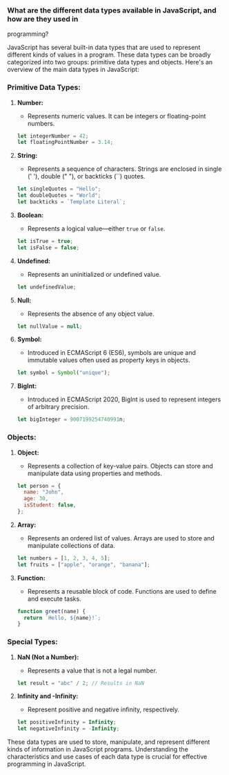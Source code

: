 ### What are the different data types available in JavaScript, and how are they used in

programming?

JavaScript has several built-in data types that are used to represent different kinds of values in a program. These data types can be broadly categorized into two groups: primitive data types and objects. Here's an overview of the main data types in JavaScript:

### Primitive Data Types:

1. **Number:**

   - Represents numeric values. It can be integers or floating-point numbers.

   ```javascript
   let integerNumber = 42;
   let floatingPointNumber = 3.14;
   ```

2. **String:**

   - Represents a sequence of characters. Strings are enclosed in single (' '), double (" "), or backticks (``) quotes.

   ```javascript
   let singleQuotes = "Hello";
   let doubleQuotes = "World";
   let backticks = `Template Literal`;
   ```

3. **Boolean:**

   - Represents a logical value—either `true` or `false`.

   ```javascript
   let isTrue = true;
   let isFalse = false;
   ```

4. **Undefined:**

   - Represents an uninitialized or undefined value.

   ```javascript
   let undefinedValue;
   ```

5. **Null:**

   - Represents the absence of any object value.

   ```javascript
   let nullValue = null;
   ```

6. **Symbol:**

   - Introduced in ECMAScript 6 (ES6), symbols are unique and immutable values often used as property keys in objects.

   ```javascript
   let symbol = Symbol("unique");
   ```

7. **BigInt:**
   - Introduced in ECMAScript 2020, BigInt is used to represent integers of arbitrary precision.
   ```javascript
   let bigInteger = 9007199254740991n;
   ```

### Objects:

1. **Object:**

   - Represents a collection of key-value pairs. Objects can store and manipulate data using properties and methods.

   ```javascript
   let person = {
     name: "John",
     age: 30,
     isStudent: false,
   };
   ```

2. **Array:**

   - Represents an ordered list of values. Arrays are used to store and manipulate collections of data.

   ```javascript
   let numbers = [1, 2, 3, 4, 5];
   let fruits = ["apple", "orange", "banana"];
   ```

3. **Function:**
   - Represents a reusable block of code. Functions are used to define and execute tasks.
   ```javascript
   function greet(name) {
     return `Hello, ${name}!`;
   }
   ```

### Special Types:

1. **NaN (Not a Number):**

   - Represents a value that is not a legal number.

   ```javascript
   let result = "abc" / 2; // Results in NaN
   ```

2. **Infinity and -Infinity:**
   - Represent positive and negative infinity, respectively.
   ```javascript
   let positiveInfinity = Infinity;
   let negativeInfinity = -Infinity;
   ```

These data types are used to store, manipulate, and represent different kinds of information in JavaScript programs. Understanding the characteristics and use cases of each data type is crucial for effective programming in JavaScript.
